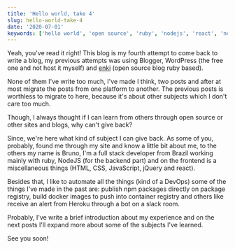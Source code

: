```yaml
---
title: 'Hello world, take 4'
slug: hello-world-take-4
date: '2020-07-01'
keywords: ['hello world', 'open source', 'ruby', 'nodejs', 'react', 'new blog']
---
```


Yeah, you've read it right! This blog is my fourth attempt to come back to write a blog, my previous
attempts was using Blogger, WordPress (the free one and not host it myself) and
[enki](https://github.com/xaviershay/enki) (open source blog ruby based).

None of them I've write too much, I've made I think, two posts and after at most migrate the posts
from one platform to another. The previous posts is worthless to migrate to here, because it's about
other subjects which I don't care too much.

Though, I always thought if I can learn from others through open source or other sites and blogs,
why can't give back?

Since, we're here what kind of subject I can give back. As some of you, probably, found me through
my site and know a little bit about me, to the others my name is Bruno, I'm a full stack developer
from Brazil working mainly with ruby, NodeJS (for the backend part) and on the frontend is a
miscellaneous things (HTML, CSS, JavaScript, jQuery and react).

Besides that, I like to automate all the things (kind of a DevOps) some of the things I've made in
the past are: publish npm packages directly on package registry, build docker images to push into
container registry and others like receive an alert from Heroku through a bot on a slack room.

Probably, I've write a brief introduction about my experience and on the next posts I'll expand more
about some of the subjects I've learned.

See you soon!
